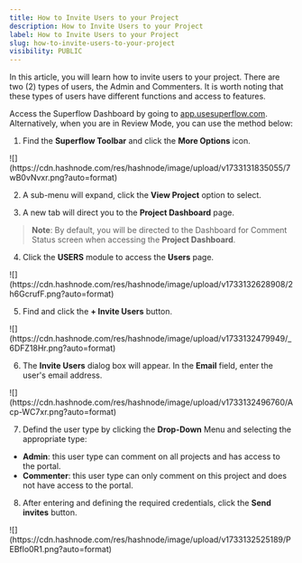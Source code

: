 ```yaml
---
title: How to Invite Users to your Project
description: How to Invite Users to your Project
label: How to Invite Users to your Project
slug: how-to-invite-users-to-your-project
visibility: PUBLIC
---
```


In this article, you will learn how to invite users to your project. There are two (2) types of users, the Admin and Commenters. It is worth noting that these types of users have different functions and access to features.

Access the Superflow Dashboard by going to [app.usesuperflow.com](app.usesuperflow.com). Alternatively, when you are in Review Mode, you can use the method below:

1. Find the **Superflow Toolbar** and click the **More Options** icon.

<Frame>
![](https://cdn.hashnode.com/res/hashnode/image/upload/v1733131835055/7wB0vNvxr.png?auto=format)
</Frame>

2. A sub-menu will expand, click the **View Project** option to select.

3. A new tab will direct you to the **Project Dashboard** page.

> **Note**: By default, you will be directed to the Dashboard for Comment Status screen when accessing the **Project Dashboard**.

4. Click the **USERS** module to access the **Users** page.

<Frame>
![](https://cdn.hashnode.com/res/hashnode/image/upload/v1733132628908/2h6GcrufF.png?auto=format)
</Frame>

5. Find and click the **+ Invite Users** button.

<Frame>
![](https://cdn.hashnode.com/res/hashnode/image/upload/v1733132479949/_6DFZ18Hr.png?auto=format)
</Frame>

6. The **Invite Users** dialog box will appear. In the **Email** field, enter the user's email address.

<Frame>
![](https://cdn.hashnode.com/res/hashnode/image/upload/v1733132496760/Acp-WC7xr.png?auto=format)
</Frame>

7. Defind the user type by clicking the **Drop-Down** Menu and selecting the appropriate type:

- **Admin**: this user type can comment on all projects and has access to the portal.
- **Commenter**: this user type can only comment on this project and does not have access to the portal.

8. After entering and defining the required credentials, click the **Send invites** button.

<Frame>
![](https://cdn.hashnode.com/res/hashnode/image/upload/v1733132525189/PEBflo0R1.png?auto=format)
</Frame>


